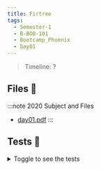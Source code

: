 ```yaml
---
title: Firtree
tags:
  - Semester-1
  - B-BOO-101
  - Bootcamp_Phoenix
  - Day01
---
```

> Timeline: ?


## Files 📂

:::note 2020 Subject and Files
- [day01.pdf](https://github.com/Studio-17/Epitech-Subjects/raw/main/Semester-1/B-BOO-101/Bootcamp_Phoenix/Day01/day01.pdf)
:::

## Tests 🤖
<details>
  <summary>Toggle to see the tests</summary>
  <div>
Yo
  </div>
</details>
